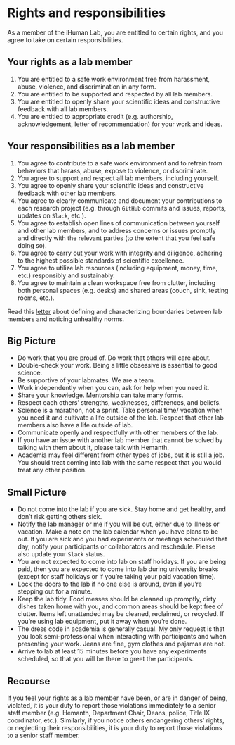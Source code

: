 # Rights and responsibilities {.unnumbered}

As a member of the iHuman Lab, you are entitled to certain rights, and you agree to take on certain responsibilities.

## Your rights as a lab member
1. You are entitled to a safe work environment free from harassment,
abuse, violence, and discrimination in any form.
2. You are entitled to be supported and respected by all lab members.
3. You are entitled to openly share your scientific ideas and constructive feedback with all lab members.
4. You are entitled to appropriate credit (e.g. authorship, acknowledgement, letter of recommendation) for your work and ideas.

## Your responsibilities as a lab member
1. You agree to contribute to a safe work environment and to refrain from behaviors that harass, abuse, expose to violence, or discriminate.
2. You agree to support and respect all lab members, including yourself.
3. You agree to openly share your scientific ideas and constructive feedback with other lab members.
4. You agree to clearly communicate and document your contributions to each research project (e.g. through `GitHub` commits and issues, reports, updates on `Slack`, etc.).
5. You agree to establish open lines of communication between yourself and other lab members, and to address concerns or issues promptly and directly with the relevant parties (to the extent that you feel safe doing so).
6. You agree to carry out your work with integrity and diligence, adhering to the highest possible standards of scientific excellence.
7. You agree to utilize lab resources (including equipment, money, time, etc.) responsibly and sustainably.
8. You agree to maintain a clean workspace free from clutter, including both personal spaces (e.g. desks) and shared areas (couch, sink, testing rooms, etc.).

:::{.callout-note title=Task}
Read this [letter](https://www.science.org/content/article/what-can-we-learn-dartmouth){target="_blank"} about defining and characterizing boundaries between lab members and noticing unhealthy norms.
:::

## Big Picture

- Do work that you are proud of. Do work that others will care about.
- Double-check your work. Being a little obsessive is essential to good science.
- Be supportive of your labmates. We are a team.
- Work independently when you can, ask for help when you need it.
- Share your knowledge. Mentorship can take many forms.
- Respect each others' strengths, weaknesses, differences, and beliefs.
- Science is a marathon, not a sprint. Take personal time/ vacation when you need it and cultivate a life outside of the lab. Respect that other lab members also have a life outside of lab.
- Communicate openly and respectfully with other members of the lab.
- If you have an issue with another lab member that cannot be solved by talking with them about it, please talk with Hemanth.
- Academia may feel different from other types of jobs, but it is still a job. You should treat coming into lab with the same respect that you would treat any other position.

## Small Picture

- Do not come into the lab if you are sick. Stay home and get healthy, and don't risk getting others sick.
- Notify the lab manager or me if you will be out, either due to illness or vacation. Make a note on the lab calendar when you have plans to be out. If you are sick and you had experiments or meetings scheduled that day, notify your participants or collaborators and reschedule. Please also update your `Slack` status.
- You are not expected to come into lab on ​staff holidays.​ If you are being paid, then you a​re expected to come into lab during university breaks (except for staff holidays or if you're taking your p​aid vacation time)​.
- Lock the doors to the lab if no one else is around, even if you're stepping out for a minute.
- Keep the lab tidy. Food messes should be cleaned up promptly, dirty dishes taken home with you,
and common areas should be kept free of clutter. Items left unattended may be cleaned,
reclaimed, or recycled. If you're using lab equipment, put it away when you're done.
- The dress code in academia is generally casual. My only request is that you look semi-professional when interacting with participants and when presenting your work. Jeans are fine, gym clothes and pajamas are not.
- Arrive to lab at least 15 minutes before you have any experiments scheduled, so that you will be there to greet the participants.


## Recourse
If you feel your rights as a lab member have been, or are in danger of being, violated, it is your duty to report those violations immediately to a senior staff member (e.g. Hemanth, Department Chair, Deans, police, Title IX coordinator, etc.). Similarly, if you notice others endangering others’ rights, or neglecting their responsibilities, it is your duty to report those violations to a senior staff member.

